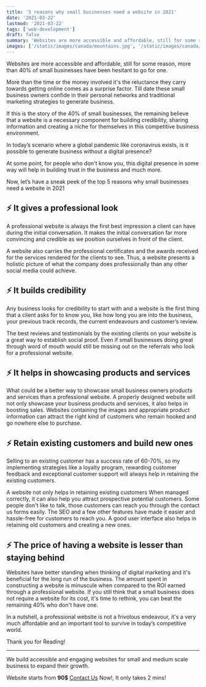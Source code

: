 ```yaml
---
title: '5 reasons why small businesses need a website in 2021'
date: '2021-03-22'
lastmod: '2021-03-22'
tags: ['web-development']
draft: false
summary: 'Websites are more accessible and affordable, still for some reason, more than 40% of small businesses have been hesitant to go for one'
images: ['/static/images/canada/mountains.jpg', '/static/images/canada/toronto.jpg']
---
```


Websites are more accessible and affordable, still for some reason, more than 40% of small businesses have been hesitant to go for one.

More than the time or the money involved it's the reluctance they carry towards getting online comes as a surprise factor. Till date these small business owners confide in their personal networks and traditional marketing strategies to generate business.

If this is the story of the 40% of small businesses, the remaining believe that a website is a necessary component for building credibility, sharing information and creating a niche for themselves in this competitive business environment.

In today’s scenario where a global pandemic like coronavirus exists, is it possible to generate business without a digital presence?

At some point, for people who don't know you, this digital presence in some way will help in building trust in the business and much more.

Now, let’s have a sneak peek of the top 5 reasons why small businesses need a website in 2021

## ⚡ It gives a professional look

A professional website is always the first best impression a client can have during the initial conversation. It makes the initial conversation far more convincing and credible as we position ourselves in front of the client.

A website also carries the professional certificates and the awards received for the services rendered for the clients to see. Thus, a website presents a holistic picture of what the company does professionally than any other social media could achieve.

## ⚡ It builds credibility

Any business looks for credibility to start with and a website is the first thing that a client asks for to know you, like how long you are into the business, your previous track records, the current endeavours and customer’s review.

The best reviews and testimonials by the existing clients on your website is a great way to establish social proof. Even if small businesses doing great through word of mouth would still be missing out on the referrals who look for a professional website.

## ⚡ It helps in showcasing products and services

What could be a better way to showcase small business owners products and services than a professional website. A properly designed website will not only showcase your business products and services, it also helps in boosting sales. Websites containing the images and appropriate product information can attract the right kind of customers who remain hooked and go nowhere else to purchase.

## ⚡ Retain existing customers and build new ones

Selling to an existing customer has a success rate of 60-70%, so my implementing strategies like a loyalty program, rewarding customer feedback and exceptional customer support will always help in retaining the existing customers.

A website not only helps in retaining existing customers When managed correctly, it can also help you attract prospective potential customers. Some people don't like to talk, those customers can reach you through the contact us forms easily. The SEO and a few other features have made it easier and hassle-free for customers to reach you. A good user interface also helps in retaining old customers and creating a new ones.

## ⚡ The price of having a website is lesser than staying behind

Websites have better standing when thinking of digital marketing and it's beneficial for the long run of the business. The amount spent in constructing a website is minuscule when compared to the ROI earned through a professional website. If you still think that a small business does not require a website for its cost, it's time to rethink, you can beat the remaining 40% who don't have one.

In a nutshell, a professional website is not a frivolous endeavour, it's a very much affordable and an important tool to survive in today’s competitive world.

Thank you for Reading!

<hr />

We build accessible and engaging websites for small and medium scale business to expand their growth.


Website starts from **90$** [Contact Us](https://www.aronworks.com/contact-us) Now!, It only takes 2 mins!
